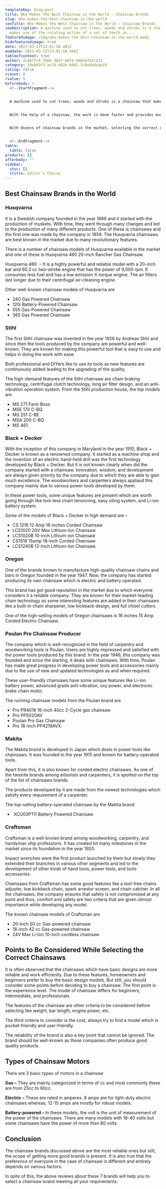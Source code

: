 ```yaml
---
templateKey: blog-post
title: Who Makes the Best Chainsaw in the World – Chainsaw Brands
slug: who-makes-the-best-chainsaw-in-the-world
seoTitle: Who Makes the Best Chainsaw in the World – Chainsaw Brands
seoDescription: A machine used to cut trees, woods and shrubs is a chainsaw that
  makes use of the rotating action of a set of teeth in...
featuredimage: /img/who-makes-the-best-chainsaw-in-the-world.webp
hidefeaturedimage: true
date: 2021-03-22T23:01:58.401Z
moddate: 2021-03-22T23:01:58.496Z
tableofcontent: true
author: 3c88ffc6-7b6b-4bd7-86f9-098daf42c223
category: 3deb63f3-acf6-492e-b481-5c8ebbdaae18
rating: false
rcount: 0
rvalue: 5
beforebody: >-
  <!--StartFragment-->


  A machine used to cut trees, woods and shrubs is a chainsaw that makes use of the rotating action of a set of teeth in a guide bar. It is one of the most important tools of the carpenter or handyman’s kit. This machine is a 2-stroke engine in which either electricity, gasoline, or battery is used to give the power. All the woodwork activities like bucking, felling trees, or pruning can be done by it. In some chainsaw arts, construction of concrete and ice sculpture, some particular type of chains and guide bars are used.


  With the help of a chainsaw, the work is done faster and provides more safe working conditions. There are lot many chainsaws in the market with new innovative features and technology due to which the effort of the user has reduced significantly. 


  With dozens of chainsaw brands in the market, selecting the correct one is often a tough task. All of them seem to work well and we end up in confusion. To help you in this, we have selected the 7 best chainsaw brands and detailed descriptions are given for each of them.


  <!--EndFragment-->
table:
  table: false
products: []
afterbody: ""
sidebar:
  stoc: []
  stitle: Editor's Choice
---
```

<!--StartFragment-->

## Best Chainsaw Brands in the World

### Husqvarna

It is a Swedish company founded in the year 1689 and it started with the production of muskets. With time, they went through many changes and led to the production of many different products. One of these is chainsaws and the first one was made by the company in 1959. The Husqvarna chainsaws are best known in the market due to many revolutionary features. 

There is a number of chainsaw models of Husqvarna available in the market and one of these is Husqvarna 460 20-inch Rancher Gas Chainsaw. 

Husqvarna 460  – It is a highly powerful and reliable model with a 20-inch bar and 60.3 cc two-stroke engine that has the power of 9,000 rpm. It consumes less fuel and has a low emission X-torque engine. The air filters last longer due to their centrifugal air-cleaning engine. 

Other well-known chainsaw models of Husqvarna are 

* 240 Gas Powered Chainsaw
* 120i Battery-Powered Chainsaw
* 555 Gas-Powered Chainsaw
* 365 Gas Powered Chainsaw

### Stihl

The first Stihl chainsaw was invented in the year 1926 by Andreas Stihl and since then the tools produced by the company are powerful and well-known. They are known for making this powerful tool that is easy to use and helps in doing the work with ease. 

Both professional and DIYers like to use its tools as new features are continuously added leading to the upgrading of the quality. 

The high-demand features of the Stihl chainsaw are chain braking technology, centrifugal clutch technology, long air filter design, and an anti-vibration operation system. From the Stihl production house, the top models are 

* MS 271 Farm Boss
* MSE 170 C-BQ
* MS 251 C-BE
* MSA 200 C-BQ
* MS 461.

### Black + Decker

With the inception of this company in Maryland in the year 1910, Black + Decker is known as a renowned company. It started as a machine shop and the invention of an electric hand-held drill was the first technology developed by Black + Decker. But it is not known clearly when did the company started with a chainsaw. Innovation, wisdom, and development are always given priority by the company due to which they are able to gain much excellence. The woodworkers and carpenters always applaud this company mainly due to various power tools developed by them. 

In these power tools, some unique features are present which are worth going through like tool-less chain tensioning, easy oiling system, and Li-ion battery system. 

Some of the models of Black + Decker in high demand are –

* CS 1216 12 Amp 16 inches Corded Chainsaw
* LCS1020 20V Max Lithium-Ion Chainsaw
* LCS1020B 10-inch Lithium-ion Chainsaw
* CS1518 15amp 18-inch Corded Chainsaw
* LCS1240B 12-Inch Lithium-Ion Chainsaw.

### Oregon

One of the brands known to manufacture high-quality chainsaw chains and bars in Oregon founded in the year 1947. Now, the company has started producing its own chainsaw which is electric and battery operated. 

This brand has got good reputation in the market due to which everyone considers it a reliable company. They are known for their market-leading chain technology as some interesting features are added in their chainsaws like a built-in chain sharpener, low kickback design, and full chisel cutters. 

One of the high-selling models of Oregon chainsaws is 16 inches 15 Amp Corded Electric Chainsaw.

<!--EndFragment-->

<!--StartFragment-->

### Poulan Pro Chainsaw Producer

The company which is well-recognized in the field of carpentry and woodworking tools is Poulan. Users are highly impressed and satisfied with the power tools produced by this brand. In the year 1946, this company was founded and since the starting, it deals with chainsaws. With time, Poulan has made great progress in developing power tools and accessories mainly due to the use of new and updated technologies as and when required. 

These user-friendly chainsaws have some unique features like Li-ion battery power, advanced grade anti-vibration, oxy power, and electronic brake chain motor. 

The running chainsaw models from the Poulan brand are 

* Pro PR4016 16-inch 40cc 2-Cycle gas chainsaw
* Pro PP5020AV
* Poulan Pro Gas Chainsaw
* Pro 18-inch PP4218AVX.

### Makita

The Makita brand is developed in Japan which deals in power tools like chainsaws. It was founded in the year 1915 and known for battery-operated tools. 

Apart from this, it is also known for corded electric chainsaws. As one of the favorite brands among arborists and carpenters, it is spotted on the top of the list of chainsaws brands. 

The products developed by it are made from the newest technologies which satisfy every requirement of a carpenter. 

The top-selling battery-operated chainsaw by the Makita brand

*  XCU03PTI1 Battery Powered Chainsaw

### Craftsman

Craftsman is a well-known brand among woodworking, carpentry, and handyman ship professions. It has created lot many milestones in the market since its foundation in the year 1920. 

Impact wrenches were the first product launched by them but slowly they extended their branches in various other segments and led to the development of other kinds of hand tools, power tools, and tools accessories. 

Chainsaws from Craftsman has some good features like a tool-free chains adjuster, low kickback chain, spark arrestor screen, and chain catcher. In all the chainsaws, the company ensures that safety is not compromised at any point and thus, comfort and safety are two criteria that are given utmost importance while developing any model. 

The known chainsaw models of Craftsman are 

* 20-inch 50 cc Gas-powered chainsaw
* 18-inch 42 cc Gas-powered chainsaw
* 24V Max Li-Ion 10-inch cordless chainsaw

<!--EndFragment-->

<!--StartFragment-->

## Points to Be Considered While Selecting the Correct Chainsaws

It is often observed that the chainsaws which have basic designs are more reliable and work efficiently. Due to these features, homeowners and beginners prefer to buy the basic design models. But still, you should consider some points before deciding to buy a chainsaw. The first point is the experience level. The model of chainsaw differs for beginners, intermediate, and professionals. 

The features of the chainsaw are other criteria to be considered before selecting like weight, bar length, engine power, etc. 

The third criteria to consider is the cost, always try to find a model which is pocket-friendly and user-friendly. 

The reliability of the brand is also a key point that cannot be ignored. The brand should be well-known as these companies often produce good quality products.

## Types of Chainsaw Motors

There are 3 basic types of motors in a chainsaw

**Gas –** They are mainly categorized in terms of cc and most commonly these are from 25cc to 80cc.

**Electric –** These are rated in amperes. 8 amps are for light-duty electric chainsaws whereas, 12-15 amps are mostly for robust models.

**Battery-powered –** In these models, the volt is the unit of measurement of the power of the chainsaws. There are many models with 18-40 volts but some chainsaws have the power of more than 80 volts.

## Conclusion

The chainsaw brands discussed above are the most reliable ones but still, the scope of getting more good brands is present. It is also true that the preference of everyone in the case of chainsaw is different and entirely depends on various factors. 

In spite of this, the above reviews about these 7 brands will help you to select a chainsaw brand meeting all your requirements.

<!--EndFragment-->